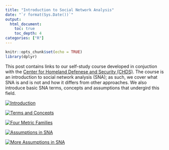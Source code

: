 ```yaml
---
title: "Introduction to Social Network Analysis"
date: "`r format(Sys.Date())`"
output: 
  html_document:
    toc: true
    toc_depth: 4
categories: ["R"]
---
```


```r
knitr::opts_chunk$set(echo = TRUE)
library(dplyr)
```

This post contains links to our self-study course developed in conjuction with the [Center for Homeland Defenese and Security (CHDS)](https://www.chds.us). The course is an introduction to social network analysis (SNA); as such, we cover what SNA is and is not and how it differs from other approaches. We also introduce basic SNA terms, concepts and assumptions that undergird this field.

[![Introduction](img/module1.png)](https://nps01-my.sharepoint.com/personal/cjcallag_nps_edu/Documents/Documents/sna_intro_videos/Module_01.mp4)

[![Terms and Concepts](img/module2.png)](https://nps01-my.sharepoint.com/personal/cjcallag_nps_edu/Documents/Documents/sna_intro_videos/Module_02.mp4)

[![Four Metric Families](img/module3.png)](https://nps01-my.sharepoint.com/personal/cjcallag_nps_edu/Documents/Documents/sna_intro_videos/Module_03.mp4)

[![Assumptions in SNA](img/module4.png)](https://nps01-my.sharepoint.com/personal/cjcallag_nps_edu/Documents/Documents/sna_intro_videos/Module_04.mp4)

[![More Assumptions in SNA](img/module5.png)](https://nps01-my.sharepoint.com/personal/cjcallag_nps_edu/Documents/Documents/sna_intro_videos/Module_05.mp4)